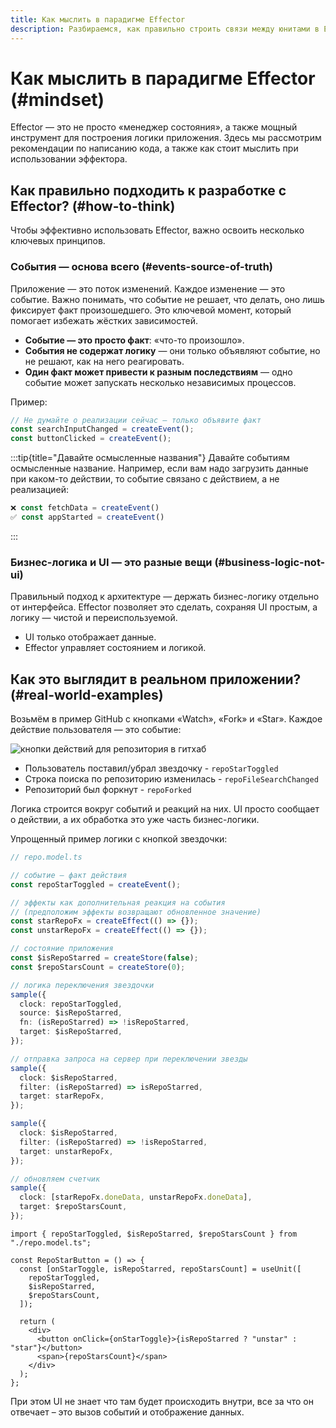 ```yaml
---
title: Как мыслить в парадигме Effector
description: Разбираемся, как правильно строить связи между юнитами в Effector, чтобы логика была чистой, состояние предсказуемым, а код легко расширяемым.
---
```



# Как мыслить в парадигме Effector (#mindset)

Effector — это не просто «менеджер состояния», а также мощный инструмент для построения логики приложения. Здесь мы рассмотрим рекомендации по написанию кода, а также как стоит мыслить при использовании эффектора.

## Как правильно подходить к разработке с Effector? (#how-to-think)

Чтобы эффективно использовать Effector, важно освоить несколько ключевых принципов.

### События — основа всего (#events-source-of-truth)

Приложение — это поток изменений. Каждое изменение — это событие. Важно понимать, что событие не решает, что делать, оно лишь фиксирует факт произошедшего. Это ключевой момент, который помогает избежать жёстких зависимостей.

- **Событие — это просто факт**: «что-то произошло».
- **События не содержат логику** — они только объявляют событие, но не решают, как на него реагировать.
- **Один факт может привести к разным последствиям** — одно событие может запускать несколько независимых процессов.

Пример:

```ts
// Не думайте о реализации сейчас — только объявите факт
const searchInputChanged = createEvent();
const buttonClicked = createEvent();
```

:::tip{title="Давайте осмысленные названия"}
Давайте событиям осмысленные название. Например, если вам надо загрузить данные при каком-то действии, то событие связано с действием, а не реализацией:

```ts
❌ const fetchData = createEvent()
✅ const appStarted = createEvent()
```

:::

### Бизнес-логика и UI — это разные вещи (#business-logic-not-ui)

Правильный подход к архитектуре — держать бизнес-логику отдельно от интерфейса. Effector позволяет это сделать, сохраняя UI простым, а логику — чистой и переиспользуемой.

- UI только отображает данные.
- Effector управляет состоянием и логикой.

## Как это выглядит в реальном приложении? (#real-world-examples)

Возьмём в пример GitHub с кнопками «Watch», «Fork» и «Star». Каждое действие пользователя — это событие:

![кнопки действий для репозитория в гитхаб](/images/github-repo-actions.png)

- Пользователь поставил/убрал звездочку - `repoStarToggled`
- Строка поиска по репозиторию изменилась - `repoFileSearchChanged`
- Репозиторий был форкнут - `repoForked`

Логика строится вокруг событий и реакций на них. UI просто сообщает о действии, а их обработка это уже часть бизнес-логики.

Упрощенный пример логики с кнопкой звездочки:

<Tabs>
<TabItem label="Бизнес-логика">

```ts
// repo.model.ts

// событие – факт действия
const repoStarToggled = createEvent();

// эффекты как дополнительная реакция на события
// (предположим эффекты возвращают обновленное значение)
const starRepoFx = createEffect(() => {});
const unstarRepoFx = createEffect(() => {});

// состояние приложения
const $isRepoStarred = createStore(false);
const $repoStarsCount = createStore(0);

// логика переключения звездочки
sample({
  clock: repoStarToggled,
  source: $isRepoStarred,
  fn: (isRepoStarred) => !isRepoStarred,
  target: $isRepoStarred,
});

// отправка запроса на сервер при переключении звезды
sample({
  clock: $isRepoStarred,
  filter: (isRepoStarred) => isRepoStarred,
  target: starRepoFx,
});

sample({
  clock: $isRepoStarred,
  filter: (isRepoStarred) => !isRepoStarred,
  target: unstarRepoFx,
});

// обновляем счетчик
sample({
  clock: [starRepoFx.doneData, unstarRepoFx.doneData],
  target: $repoStarsCount,
});
```

</TabItem>
<TabItem label="UI">

```tsx
import { repoStarToggled, $isRepoStarred, $repoStarsCount } from "./repo.model.ts";

const RepoStarButton = () => {
  const [onStarToggle, isRepoStarred, repoStarsCount] = useUnit([
    repoStarToggled,
    $isRepoStarred,
    $repoStarsCount,
  ]);

  return (
    <div>
      <button onClick={onStarToggle}>{isRepoStarred ? "unstar" : "star"}</button>
      <span>{repoStarsCount}</span>
    </div>
  );
};
```

</TabItem>
</Tabs>

При этом UI не знает что там будет происходить внутри, все за что он отвечает – это вызов событий и отображение данных.
